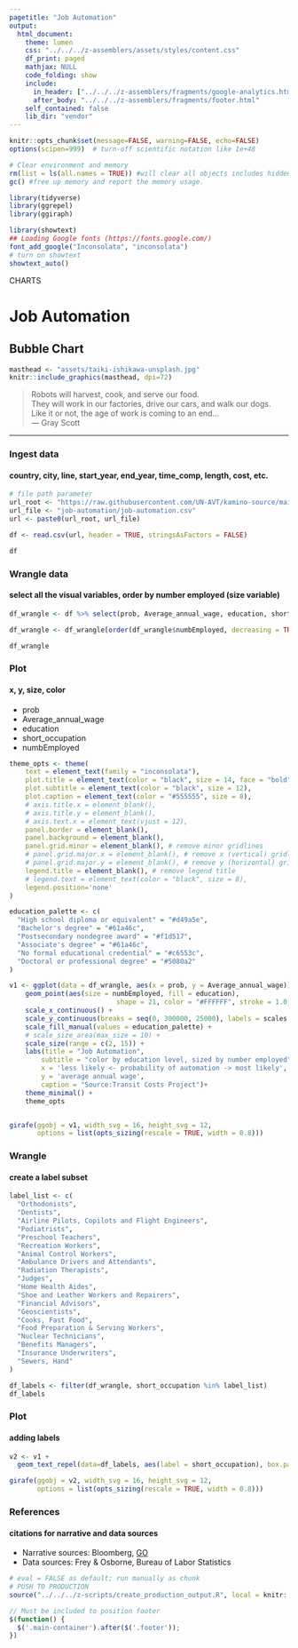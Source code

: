 ```yaml
---
pagetitle: "Job Automation"
output:
  html_document:
    theme: lumen
    css: "../../../z-assemblers/assets/styles/content.css"
    df_print: paged
    mathjax: NULL
    code_folding: show
    include:
      in_header: ["../../../z-assemblers/fragments/google-analytics.html", "../../../z-assemblers/fragments/header.html"]
      after_body: "../../../z-assemblers/fragments/footer.html"
    self_contained: false
    lib_dir: "vendor"
---
```


```r

knitr::opts_chunk$set(message=FALSE, warning=FALSE, echo=FALSE)
options(scipen=999)  # turn-off scientific notation like 1e+48

# Clear environment and memory
rm(list = ls(all.names = TRUE)) #will clear all objects includes hidden objects.
gc() #free up memory and report the memory usage.

library(tidyverse)
library(ggrepel)
library(ggiraph)

library(showtext)
## Loading Google fonts (https://fonts.google.com/)
font_add_google("Inconsolata", "inconsolata")
# turn on showtext
showtext_auto()

```

<div class="activity">
CHARTS  
</div>

# Job Automation
## Bubble Chart

```r

masthead <- "assets/taiki-ishikawa-unsplash.jpg"
knitr::include_graphics(masthead, dpi=72)

```

> Robots will harvest, cook, and serve our food.\
  They will work in our factories, drive our cars, and walk our dogs.\
  Like it or not, the age of work is coming to an end...\
--- Gray Scott\

***

### Ingest data
#### country, city, line, start_year, end_year, time_comp, length, cost, etc.

```r

# file path parameter
url_root <- "https://raw.githubusercontent.com/UN-AVT/kamino-source/main/sources/0-shared/data/"
url_file <- "job-automation/job-automation.csv"
url <- paste0(url_root, url_file)

df <- read.csv(url, header = TRUE, stringsAsFactors = FALSE)

df


```

### Wrangle data
#### select all the visual variables, order by number employed (size variable)

```r

df_wrangle <- df %>% select(prob, Average_annual_wage, education, short_occupation, numbEmployed)

df_wrangle <- df_wrangle[order(df_wrangle$numbEmployed, decreasing = TRUE),]

df_wrangle

```

### Plot
#### x, y, size, color

* prob
* Average_annual_wage
* education
* short_occupation
* numbEmployed

```r

theme_opts <- theme(
    text = element_text(family = "inconsolata"), 
    plot.title = element_text(color = "black", size = 14, face = "bold"),
    plot.subtitle = element_text(color = "black", size = 12),
    plot.caption = element_text(color = "#555555", size = 8),
    # axis.title.x = element_blank(),
    # axis.title.y = element_blank(),
    # axis.text.x = element_text(vjust = 12),
    panel.border = element_blank(),
    panel.background = element_blank(),
    panel.grid.minor = element_blank(), # remove minor gridlines
    # panel.grid.major.x = element_blank(), # remove x (vertical) gridlines
    # panel.grid.major.y = element_blank(), # remove y (horizontal) gridlines
    legend.title = element_blank(), # remove legend title
    # legend.text = element_text(color = "black", size = 8),
    legend.position='none'
)

education_palette <- c(
  "High school diploma or equivalent" = "#d49a5e",
  "Bachelor's degree" = "#61a46c",
  "Postsecondary nondegree award" = "#f1d517",
  "Associate's degree" = "#61a46c",
  "No formal educational credential" = "#c6553c",
  "Doctoral or professional degree" = "#5080a2"
)

v1 <- ggplot(data = df_wrangle, aes(x = prob, y = Average_annual_wage)) +
    geom_point(aes(size = numbEmployed, fill = education), 
                           shape = 21, color = "#FFFFFF", stroke = 1.0, alpha = 0.7) +
    scale_x_continuous() +
    scale_y_continuous(breaks = seq(0, 300000, 25000), labels = scales::dollar) +
    scale_fill_manual(values = education_palette) +
    # scale_size_area(max_size = 10) +
    scale_size(range = c(2, 15)) +
    labs(title = "Job Automation",
        subtitle = "color by education level, sized by number employed",
        x = 'less likely <- probability of automation -> most likely',
        y = 'average annual wage',
        caption = "Source:Transit Costs Project")+
    theme_minimal() +
    theme_opts


girafe(ggobj = v1, width_svg = 16, height_svg = 12,
       options = list(opts_sizing(rescale = TRUE, width = 0.8)))

```


### Wrangle
#### create a label subset


```r

label_list <- c(
  "Orthodonists",
  "Dentists",
  "Airline Pilots, Copilots and Flight Engineers",
  "Podiatrists",
  "Preschool Teachers",
  "Recreation Workers",
  "Animal Control Workers",
  "Ambulance Drivers and Attendants",
  "Radiation Therapists",
  "Judges",
  "Home Health Aides",
  "Shoe and Leather Workers and Repairers",
  "Financial Advisors",
  "Geoscientists",
  "Cooks, Fast Food",
  "Food Preparation & Serving Workers",
  "Nuclear Technicians",
  "Benefits Managers",
  "Insurance Underwriters",
  "Sewers, Hand"
)

df_labels <- filter(df_wrangle, short_occupation %in% label_list)
df_labels

```


### Plot
#### adding labels


```r

v2 <- v1 +
  geom_text_repel(data=df_labels, aes(label = short_occupation), box.padding = 0.75, direction = "y", min.segment.length = 0.0, nudge_y = 0.75, point.padding = 0.5, family = "inconsolata")

girafe(ggobj = v2, width_svg = 16, height_svg = 12,
       options = list(opts_sizing(rescale = TRUE, width = 0.8)))

```

### References
#### citations for narrative and data sources

* Narrative sources: Bloomberg, [GO](https://www.bloomberg.com/graphics/2017-jobs-automation-risk/){target="_blank"}
* Data sources: Frey & Osborne, Bureau of Labor Statistics


```r

# eval = FALSE as default; run manually as chunk
# PUSH TO PRODUCTION
source("../../../z-scripts/create_production_output.R", local = knitr::knit_global())

```


```js

// Must be included to position footer
$(function() {
  $('.main-container').after($('.footer'));
})

```
